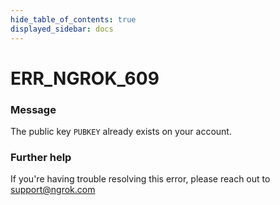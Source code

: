 ```yaml
---
hide_table_of_contents: true
displayed_sidebar: docs
---
```



# ERR_NGROK_609

### Message

The public key `PUBKEY` already exists on your account.

<ErrorDetails error="err_ngrok_609" />

### Further help

If you're having trouble resolving this error, please reach out to [support@ngrok.com](mailto:support@ngrok.com?subject=Help%20with%20ERR_NGROK_609)

